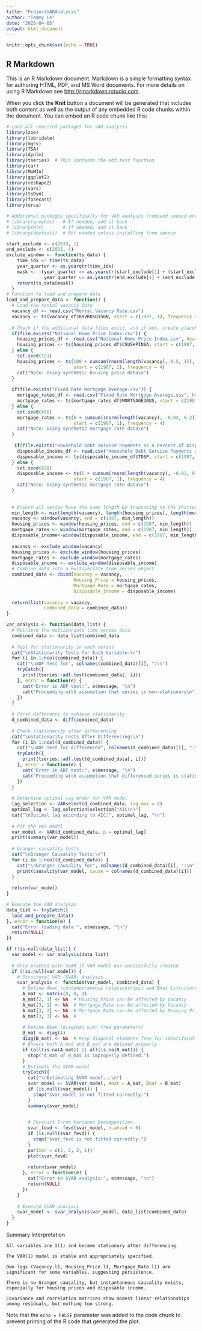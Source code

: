 ---
title: "ProjectVARAnalysis"
author: "Tommy Le"
date: "2025-04-05"
output: html_document
---

```{r setup, include=FALSE}
knitr::opts_chunk$set(echo = TRUE)
```

## R Markdown

This is an R Markdown document. Markdown is a simple formatting syntax for authoring HTML, PDF, and MS Word documents. For more details on using R Markdown see <http://rmarkdown.rstudio.com>.

When you click the **Knit** button a document will be generated that includes both content as well as the output of any embedded R code chunks within the document. You can embed an R code chunk like this:


```{r pressure, echo=FALSE}
# Load all required packages for VAR analysis
library(zoo)
library(lubridate)
library(mgcv)
library(TSA)
library(dynlm)
library(tseries)  # This contains the adf.test function
library(car)
library(MuMIn)
library(ggplot2)
library(reshape2)
library(vars)
library(tsDyn)
library(forecast)
library(urca)

# Additional packages specifically for VAR analysis (removed unused ones)
# library(greybox)   # If needed, add it back
# library(mlr)       # If needed, add it back
# library(devtools)  # Not needed unless installing from source

start_exclude <- c(2019, 1)
end_exclude <- c(2021, 4)
exclude_window <- function(ts_data) {
    time_idx <- time(ts_data)
    year_quarter <- as.yearqtr(time_idx)
    mask <- !(year_quarter >= as.yearqtr(start_exclude[1] + (start_exclude[2] - 1) / 4) &
              year_quarter <= as.yearqtr(end_exclude[1] + (end_exclude[2] - 1) / 4))
    return(ts_data[mask])
  }
# Function to load and prepare data
load_and_prepare_data <- function() {
  # Load the rental vacancy data
  vacancy_df <- read.csv("Rental Vacancy Rate.csv")
  vacancy <- ts(vacancy_df$RRVRUSQ156N, start = c(1987, 1), frequency = 4)
  
  # Check if the additional data files exist, and if not, create placeholder data
  if(file.exists("National Home Price Index.csv")) {
    housing_prices_df <- read.csv("National Home Price Index.csv", header = TRUE)
    housing_prices <- ts(housing_prices_df$CSUSHPINSA, start = c(1987, 1), frequency = 4)
  } else {
    set.seed(123)
    housing_prices <- ts(100 + cumsum(rnorm(length(vacancy), 0.5, 1)), 
                         start = c(1987, 1), frequency = 4)
    cat("Note: Using synthetic housing price data\n")
  }
  
  if(file.exists("Fixed Rate Mortgage Average.csv")) {
    mortgage_rates_df <- read.csv("Fixed Rate Mortgage Average.csv", header = TRUE)
    mortgage_rates <- ts(mortgage_rates_df$MORTGAGE30US, start = c(1987, 1), frequency = 4)
  } else {
    set.seed(456)
    mortgage_rates <- ts(6 + cumsum(rnorm(length(vacancy), -0.02, 0.2)), 
                         start = c(1987, 1), frequency = 4)
    cat("Note: Using synthetic mortgage rate data\n")
  }
  
   if(file.exists("Household Debt Service Payments as a Percent of Disposable Personal Income.csv")) {
    disposable_income_df <- read.csv("Household Debt Service Payments as a Percent of Disposable Personal Income.csv", header = TRUE)
    disposable_income <- ts(disposable_income_df$TDSP, start = c(1987, 1), frequency = 4)
  } else {
    set.seed(678)
    disposable_income <- ts(6 + cumsum(rnorm(length(vacancy), -0.02, 0.2)), 
                         start = c(1987, 1), frequency = 4)
    cat("Note: Using synthetic mortgage rate data\n")
  }
  
  
  # Ensure all series have the same length by truncating to the shortest series
  min_length <- min(length(vacancy), length(housing_prices), length(mortgage_rates),length(disposable_income))
  vacancy <- window(vacancy, end = c(1987, min_length))
  housing_prices <- window(housing_prices, end = c(1987, min_length))
  mortgage_rates <- window(mortgage_rates, end = c(1987, min_length))
  disposable_income<-window(disposable_income, end = c(1987, min_length))
  
  vacancy <- exclude_window(vacancy)
  housing_prices <- exclude_window(housing_prices)
  mortgage_rates <- exclude_window(mortgage_rates)
  disposable_income <- exclude_window(disposable_income)
  # Combine data into a multivariate time series object
  combined_data <- cbind(Vacancy = vacancy, 
                         Housing_Price = housing_prices, 
                         Mortgage_Rate = mortgage_rates,
                         Disposable_Income = disposable_income)
  
  return(list(vacancy = vacancy, 
              combined_data = combined_data))
}

var_analysis <- function(data_list) {
  # Retrieve the multivariate time series data
  combined_data <- data_list$combined_data
  
  # Test for stationarity in each series
  cat("\nStationarity Tests for Each Variable:\n")
  for (i in 1:ncol(combined_data)) {
    cat("\nADF Test for", colnames(combined_data)[i], ":\n")
    tryCatch({
      print(tseries::adf.test(combined_data[, i]))
    }, error = function(e) {
      cat("Error in ADF test:", e$message, "\n")
      cat("Proceeding with assumption that series is non-stationary\n")
    })
  }
  
  # First difference to achieve stationarity
  d_combined_data <- diff(combined_data)
  
  # Check stationarity after differencing
  cat("\nStationarity Tests After Differencing:\n")
  for (i in 1:ncol(d_combined_data)) {
    cat("\nADF Test for differenced", colnames(d_combined_data)[i], ":\n")
    tryCatch({
      print(tseries::adf.test(d_combined_data[, i]))
    }, error = function(e) {
      cat("Error in ADF test:", e$message, "\n")
      cat("Proceeding with assumption that differenced series is stationary\n")
    })
  }
  
  # Determine optimal lag order for VAR model
  lag_selection <- VARselect(d_combined_data, lag.max = 8)
  optimal_lag <- lag_selection$selection["AIC(n)"]
  cat("\nOptimal lag according to AIC:", optimal_lag, "\n")
  
  # Fit the VAR model
  var_model <- VAR(d_combined_data, p = optimal_lag)
  print(summary(var_model))
  
  # Granger causality tests
  cat("\nGranger Causality Tests:\n")
  for (i in 1:ncol(d_combined_data)) {
    cat("\nGranger causality for", colnames(d_combined_data)[i], ":\n")
    print(causality(var_model, cause = colnames(d_combined_data)[i]))
  }
  
  return(var_model)
}

# Execute the VAR analysis
data_list <- tryCatch({
  load_and_prepare_data()
}, error = function(e) {
  cat("Error loading data:", e$message, "\n")
  return(NULL)
})

if (!is.null(data_list)) {
  var_model <- var_analysis(data_list)
  
  # Only proceed with SVAR if VAR model was successfully created
  if (!is.null(var_model)) {
    # Structural VAR (SVAR) Analysis
    svar_analysis <- function(var_model, combined_data) {
      # Define Amat (contemporaneous relationships) and Bmat (structural shocks)
      A_mat <- matrix(0, 4, 4)
      A_mat[2, 1] <- NA  # Housing_Price can be affected by Vacancy
      A_mat[3, 1] <- NA  # Mortgage_Rate can be affected by Vacancy
      A_mat[3, 2] <- NA  # Mortgage_Rate can be affected by Housing_Price
      A_mat[3, 3] <- NA  # 
      
      # Define Bmat (diagonal with free parameters)
      B_mat <- diag(4)
      diag(B_mat) <- NA  # Keep diagonal elements free for identification
      # Ensure both A_mat and B_mat are defined properly
      if (all(is.na(A_mat)) || all(is.na(B_mat))) {
        stop("A_mat or B_mat is improperly defined.")
      }
      # Estimate the SVAR model
      tryCatch({
        cat("\nEstimating SVAR model...\n")
        svar_model <- SVAR(var_model, Amat = A_mat, Bmat = B_mat)
        if (is.null(svar_model)) {
          stop("svar_model is not fitted correctly.")
        }
        summary(svar_model)

        
        # Forecast Error Variance Decomposition
        svar_fevd <- fevd(svar_model, n.ahead = 8)
        if (is.null(svar_fevd)) {
          stop("svar_fevd is not fitted correctly.")
        }
        par(mar = c(2, 2, 2, 1))
        plot(svar_fevd)
        
        return(svar_model)
      }, error = function(e) {
        cat("Error in SVAR analysis:", e$message, "\n")
        return(NULL)
      })
    }
    
    # Execute SVAR analysis
    svar_model <- svar_analysis(var_model, data_list$combined_data)
  }
}


```
Summary Interpretation

    All variables are I(1) and became stationary after differencing.

    The VAR(1) model is stable and appropriately specified.

    Own lags (Vacancy.l1, Housing_Price.l1, Mortgage_Rate.l1) are significant for some variables, suggesting persistence.

    There is no Granger causality, but instantaneous causality exists, especially for housing prices and disposable income.

    Covariance and correlation matrices show modest linear relationships among residuals, but nothing too strong.

Note that the `echo = FALSE` parameter was added to the code chunk to prevent printing of the R code that generated the plot.
